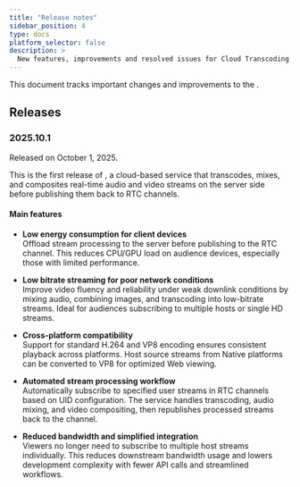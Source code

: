 ```yaml
---
title: "Release notes"
sidebar_position: 4
type: docs
platform_selector: false
description: >
  New features, improvements and resolved issues for Cloud Transcoding.
---
```




This document tracks important changes and improvements to the <Vpd k="NAME" />. 

## Releases

### 2025.10.1

Released on October 1, 2025.

This is the first release of <Vg k="COMPANY" /> <Vpd k="NAME" />, a cloud-based service that transcodes, mixes, and composites real-time audio and video streams on the server side before publishing them back to RTC channels.

#### Main features

- **Low energy consumption for client devices**  
Offload stream processing to the server before publishing to the RTC channel. This reduces CPU/GPU load on audience devices, especially those with limited performance.

- **Low bitrate streaming for poor network conditions**  
Improve video fluency and reliability under weak downlink conditions by mixing audio, combining images, and transcoding into low-bitrate streams. Ideal for audiences subscribing to multiple hosts or single HD streams.

- **Cross-platform compatibility**  
Support for standard H.264 and VP8 encoding ensures consistent playback across platforms. Host source streams from Native platforms can be converted to VP8 for optimized Web viewing.

- **Automated stream processing workflow**  
Automatically subscribe to specified user streams in RTC channels based on UID configuration. The service handles transcoding, audio mixing, and video compositing, then republishes processed streams back to the channel.

- **Reduced bandwidth and simplified integration**  
Viewers no longer need to subscribe to multiple host streams individually. This reduces downstream bandwidth usage and lowers development complexity with fewer API calls and streamlined workflows.
